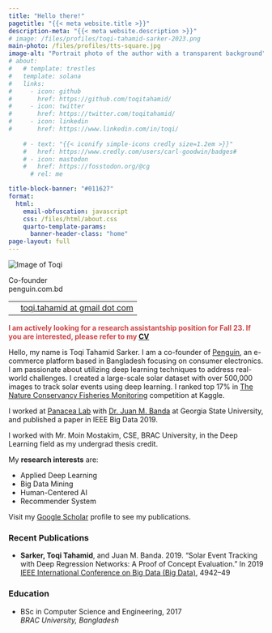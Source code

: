 ```yaml
---
title: "Hello there!"
pagetitle: "{{< meta website.title >}}"
description-meta: "{{< meta website.description >}}"
# image: /files/profiles/toqi-tahamid-sarker-2023.png
main-photo: /files/profiles/tts-square.jpg
image-alt: "Portrait photo of the author with a transparent background"
# about:
#   # template: trestles
#   template: solana
#   links:
#     - icon: github
#       href: https://github.com/toqitahamid/
#     - icon: twitter
#       href: https://twitter.com/toqitahamid/
#     - icon: linkedin
#       href: https://www.linkedin.com/in/toqi/
    
    # - text: "{{< iconify simple-icons credly size=1.2em >}}"
    #   href: https://www.credly.com/users/carl-goodwin/badges#
    # - icon: mastodon
    #   href: https://fosstodon.org/@cg
      # rel: me

title-block-banner: "#011627"
format:
  html:
    email-obfuscation: javascript
    css: /files/html/about.css
    quarto-template-params:
      banner-header-class: "home"
page-layout: full
---
```


::: {.grid}

::: {.g-col-12 .g-col-sm-4}

```{=html}
<!-- <div class="grid" style="--bs-columns: 5; row-gap: 0;">
  <div class="g-col-1 g-col-sm-0"></div>
  <div class="g-col-3 g-col-sm-5">
    <picture>
      <source media="(min-width: 576px)" srcset="{{< meta main-photo >}}">
      <img class="img-fluid" src="{{< meta main-photo >}}" alt="{{< meta author-meta >}}">
    </picture>
  </div>
  <div class="g-col-1 g-col-sm-0"></div>
</div> -->
<div id="pic-intro">
  <img class="center-block img img-responsive img-thumbnail"
      src="{{< meta main-photo >}}"
      alt="Image of Toqi">

  <p id="title">
    Co-founder
    <br>
    <span id="program">penguin.com.bd</span>
  </p>

  <table class="table" id="contact-table">
    <tbody>
        <!-- <tr>
            <td style="width:30px">
                <i class="fas fa-home"></i>
            </td>
            <td>
                Address Line 1
                <br>
                Address Line 2
                <br>
                Address Line 3
            </td>
        </tr> -->
        <tr>
            <td>
                <i class="fa-solid fa-envelope"></i>
            </td>
            <td>
                <a href="mailto:toqi.tahamid@gmail.com">toqi.tahamid at gmail dot com</a>
            </td>
        </tr>
    </tbody>
  </table>
</div>

```


<!-- <a class="twitter-timeline" data-height="600" data-width="400"  href="https://twitter.com/toqitahamid?ref_src=twsrc%5Etfw">Tweets by toqitahamid</a>

<script async src="https://platform.twitter.com/widgets.js" charset="utf-8"></script> -->


:::

::: {.g-col-12 .g-col-sm-8}

::: {.callout-important appearance="simple" icon=false}
<p style="color:#CE4446">**I am actively looking for a research assistantship position for Fall 23. If you are interested, please refer to my [CV](/cv/tts-cv.pdf)**</p>
:::

<div id="intro">
Hello, my name is Toqi Tahamid Sarker. I am a co-founder of <a href="https://www.penguin.com.bd/">Penguin</a>, an e-commerce platform based in Bangladesh focusing on consumer electronics. I am passionate about utilizing deep learning techniques to address real-world challenges. I created a large-scale solar dataset with over 500,000 images to track solar events using deep learning. I ranked top 17% in <a href="https://www.kaggle.com/c/the-nature-conservancy-fisheries-monitoring">The Nature Conservancy Fisheries Monitoring</a> competition at Kaggle. 

I worked at <a href="http://www.panacealab.org/">Panacea Lab</a> with <a href="http://www.jmbanda.com/">Dr. Juan M. Banda</a> at Georgia State University, and published a paper in IEEE Big Data 2019.

I worked with Mr. Moin Mostakim, CSE, BRAC University, in the Deep Learning field as my undergrad thesis credit.

My **research interests** are:

* Applied Deep Learning
* Big Data Mining
* Human-Centered AI
* Recommender System

Visit my [Google Scholar](https://scholar.google.com/citations?user=i1SmuwYAAAAJ&hl=en) profile to see my publications.
</div>

<!-- ## <i class="fas fa-newspaper"></i> Recent Publications
* Sarker, Toqi Tahamid, and Juan M. Banda. 2019. “Solar Event Tracking with Deep Regression Networks: A Proof of Concept Evaluation.” In 2019 [*IEEE International Conference on Big Data (Big Data)*](https://bigdataieee.org/BigData2019/), 4942–49 [<i class="fas fa-link"></i>](https://doi.org/10.1109/BigData47090.2019.9006273) -->


```{=html}
<h3 class="push-down-3">
  <span><i class="fa-solid fa-book"></i> Recent Publications</span>
</h3>
<ul id="publications">
  <li>
      <b>Sarker, Toqi Tahamid</b>, and Juan M. Banda. 2019. “Solar Event Tracking with Deep Regression Networks: A Proof of Concept Evaluation.” In 2019 <a href="https://bigdataieee.org/BigData2019/">IEEE International Conference on Big Data (Big Data)</a>, 4942–49  <a htrf="https://doi.org/10.1109/BigData47090.2019.9006273"><i class="fas fa-link"></i></a>
  </li>
</ul>


<h3 class="push-down-3">
        <span><i class="fa-solid fa-graduation-cap"></i> Education</span>
    </h3>
    <ul id="education">
        
        <li>
            BSc in Computer Science and Engineering, 2017
            <br>
            <span class="university"><em>BRAC University, Bangladesh</em></span>
        </li>
    </ul>
```

:::

:::


